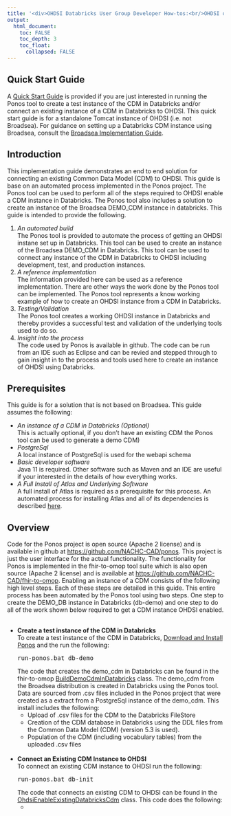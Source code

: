 ---
title: '<div>OHDSI Databricks User Group Developer How-tos:<br/>OHDSI on Databricks</div>'
output:
  html_document:
    toc: FALSE
    toc_depth: 3
    toc_float:
      collapsed: FALSE
---

<p>
  <h2>Quick Start Guide</h2>
  A <a href="./developer-how-tos_ohdsi-on-databricks_quickstart-guide.html">Quick Start Guide</a> is provided if you are just interested in running the Ponos tool to create a test instance of the CDM in Databricks 
  and/or connect an existing instance of a CDM in Databricks to OHDSI. 
  This quick start guide is for a standalone Tomcat instance of OHDSI (i.e. not Broadsea). 
  For guidance on setting up a Databricks CDM instance using Broadsea, consult the 
  <a href="developer-how-tos_broadsea.html">Broadsea Implementation Guide</a>. 
  <h2>Introduction</h2>
  This implementation guide demonstrates an end to end solution for connecting an existing Common Data Model (CDM) to OHDSI. 
  This guide is base on an automated process implemented in the Ponos project. 
  The Ponos tool can be used to perform all of the steps required to OHDSI enable a CDM instance in Databricks. 
  The Ponos tool also includes a solution to create an instance of the Broadsea DEMO_CDM instance in databricks. 
  This guide is intended to provide the following. 
  <ol>
    <li>
      <i>An automated build</i><br/>
      The Ponos tool is provided to automate the process of getting an OHDSI instane set up in Databricks. 
      This tool can be used to create an instance of the Broadsea DEMO_CDM in Databricks. 
      This tool can be used to connect any instance of the CDM in Databricks to OHDSI including development, test, and production instances. 
    </li>
    <li>
      <i>A reference implementation</i><br/>
      The information provided here can be used as a reference implementation. 
      There are other ways the work done by the Ponos tool can be implemented. 
      The Ponos tool represents a know working example of how to create an OHDSI instance from a CDM in Databricks. 
    </li>
    <li>
      <i>Testing/Validation</i><br/>
      The Ponos tool creates a working OHDSI instance in Databricks and thereby provides a successful test and validation of the underlying tools used to do so. 
    </li>
    <li>
      <i>Insight into the process</i><br/>
      The code used by Ponos is available in github. 
      The code can be run from an IDE such as Eclipse and can be revied and stepped through to gain insight in to the process and tools used here to create an instance of OHDSI using Databricks. 
    </li>
  </ol>
  
  
  <h2>Prerequisites</h2>
  This guide is for a solution that is not based on Broadsea. 
  This guide assumes the following: 
  <ul>
    <li>
      <i>An instance of a CDM in Databricks (Optional)</i><br/> 
      This is actually optional, if you don't have an existing CDM the Ponos tool can be used to generate a demo CDM)
    </li>
    <li>
      <i>PostgreSql</i><br/>
      A local instance of PostgreSql is used for the webapi schema
    </li>
    <li>
      <i>Basic developer software</i><br/>
      Java 11 is required. Other software such as Maven and an IDE are useful if your interested in the details of how everything works.
    </li>
    <li>
      <i>A Full Install of Atlas and Underlying Software</i><br/>
      A full install of Atlas is required as a prerequisite for this process. 
      An automated process for installing Atlas and all of its dependencies is described 
      <a href="https://nachc-cad.github.io/fhir-to-omop/pages/navbar/getting-started/start-here/StartHere.html">here</a>.
    </li>
  </ul>
  
  <h2>Overview</h2>
  Code for the Ponos project is open source (Apache 2 license) and is available in github at 
  <a href="https://github.com/NACHC-CAD/ponos">https://github.com/NACHC-CAD/ponos</a>. 
  This project is just the user interface for the actual functionality. 
  The functionality for Ponos is implemented in the fhir-to-omop tool suite which is also open source (Apache 2 license) 
  and is available at 
  <a href="https://github.com/NACHC-CAD/fhir-to-omop">https://github.com/NACHC-CAD/fhir-to-omop</a>. 
  Enabling an instance of a CDM consists of the following high level steps. 
  Each of these steps are detailed in this guide. 
  This entire process has been automated by the Ponos tool using two steps. 
  One step to create the DEMO_DB instance in Databricks (db-demo) 
  and one step to do all of the work shown below required to get a CDM instance OHDSI enabled. 
  <ul>
    <!-- 
    *
    * create a demo_cdm test instance 
    *
    -->
    <br/>
    <li>
      <b>Create a test instance of the CDM in Databricks</b><br/>
      To create a test instance of the CDM in Databricks, 
      <a href="./developer-how-tos_ohdsi-on-databricks_ponos-install.html">Download and Install Ponos</a> 
      and the run the following: 
<pre class="pre-scrollable">
run-ponos.bat db-demo
</pre>
      The code that creates the demo_cdm in Databricks can be found in the fhir-to-omop 
      <a href="https://github.com/NACHC-CAD/fhir-to-omop/blob/main/src/main/java/org/nachc/tools/fhirtoomop/tools/databricks/BuildDemoCdmInDatabricks.java">BuildDemoCdmInDatabricks</a> class. 
      The demo_cdm from the Broadsea distribution is created in Databricks using the Ponos tool. 
      Data are sourced from .csv files included in the Ponos project that were created as a extract from a  PostgreSql instance of the demo_cdm. 
      This install includes the following: 
      <ul>
        <li>
          Upload of .csv files for the CDM to the Databricks FileStore
        </li>
        <li>
          Creation of the CDM database in Databricks using the DDL files from the 
          <a ref="https://github.com/OHDSI/CommonDataModel">Common Data Model (CDM)</a> (version 5.3 is used). 
        </li>
        <li>
          Population of the CDM (including vocabulary tables) from the uploaded .csv files
        </li>
      </ul>
    </li>
    <!-- 
    * 
    * connect an existing instance 
    * 
    * -->
    <br/>
    <li>
      <b>Connect an Existing CDM Instance to OHDSI</b> 
      <br/>
      To connect an existing CDM instance to OHDSI run the following:
<pre class="pre-formatted">
run-ponos.bat db-init
</pre>
      The code that connects an existing CDM to OHDSI can be found in the 
      <a href="https://github.com/NACHC-CAD/fhir-to-omop/blob/main/src/main/java/org/nachc/tools/fhirtoomop/tools/databricks/https://github.com/NACHC-CAD/fhir-to-omop/blob/main/src/main/java/org/nachc/tools/fhirtoomop/tools/databricks/OhdsiEnableExistingDatabricksCdm.java">OhdsiEnableExistingDatabricksCdm</a> class. 
      This code does the following:
      <ul>
        <li>
        </li>
      </ul>
    </li>
  </ul>
  
  
  
</p>